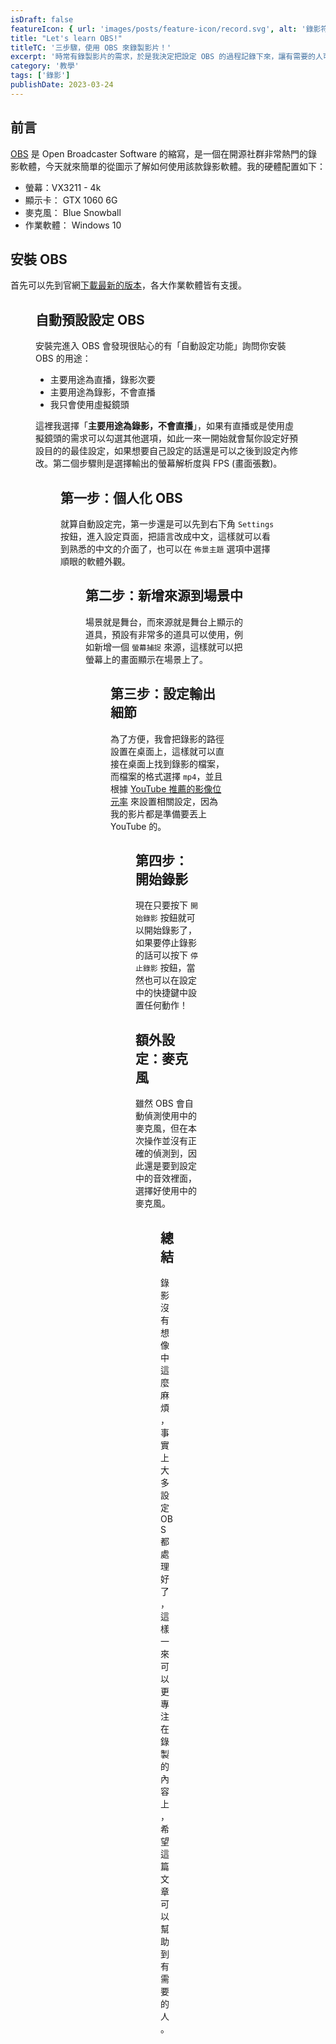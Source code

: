 ```yaml
---
isDraft: false
featureIcon: { url: 'images/posts/feature-icon/record.svg', alt: '錄影符號' }
title: "Let's learn OBS!"
titleTC: '三步驟，使用 OBS 來錄製影片！'
excerpt: '時常有錄製影片的需求，於是我決定把設定 OBS 的過程記錄下來，讓有需要的人可以依照簡單的圖示快速上手。'
category: '教學'
tags: ['錄影']
publishDate: 2023-03-24
---
```


## 前言

[OBS](https://obsproject.com/) 是 Open Broadcaster Software 的縮寫，是一個在開源社群非常熱門的錄影軟體，今天就來簡單的從圖示了解如何使用該款錄影軟體。我的硬體配置如下：

- 螢幕：VX3211 - 4k
- 顯示卡： GTX 1060 6G
- 麥克風： Blue Snowball
- 作業軟體： Windows 10

## 安裝 OBS

首先可以先到官網[下載最新的版本](https://obsproject.com/download)，各大作業軟體皆有支援。

<Figure width="793" height="594" loading="lazy" src="images/posts/lets-learn-obs/install.webp" alt="安裝 OBS 的視窗" />

## 自動預設設定 OBS

安裝完進入 OBS 會發現很貼心的有「自動設定功能」詢問你安裝 OBS 的用途：

- 主要用途為直播，錄影次要
- 主要用途為錄影，不會直播
- 我只會使用虛擬鏡頭

這裡我選擇「**主要用途為錄影，不會直播**」，如果有直播或是使用虛擬鏡頭的需求可以勾選其他選項，如此一來一開始就會幫你設定好預設目的的最佳設定，如果想要自己設定的話還是可以之後到設定內修改。第二個步驟則是選擇輸出的螢幕解析度與 FPS (畫面張數)。

<Figure
  width="1764"
  height="804"
  loading="lazy"
  src="images/posts/lets-learn-obs/default.webp"
  alt="詢問預設設定的 OBS 的視窗"
/>

## 第一步：個人化 OBS

就算自動設定完，第一步還是可以先到右下角 `Settings` 按鈕，進入設定頁面，把語言改成中文，這樣就可以看到熟悉的中文的介面了，也可以在 `佈景主題` 選項中選擇順眼的軟體外觀。

<Figure width="2578" height="966" loading="lazy" src="images/posts/lets-learn-obs/main.webp" alt="OBS 的一般設定視窗" />

## 第二步：新增來源到場景中

場景就是舞台，而來源就是舞台上顯示的道具，預設有非常多的道具可以使用，例如新增一個 `螢幕捕捉` 來源，這樣就可以把螢幕上的畫面顯示在場景上了。

<Figure width="903" height="736" loading="lazy" src="images/posts/lets-learn-obs/source.webp" alt="OBS 的來源面板" />

## 第三步：設定輸出細節

為了方便，我會把錄影的路徑設置在桌面上，這樣就可以直接在桌面上找到錄影的檔案，而檔案的格式選擇 `mp4`，並且根據 [YouTube 推薦的影像位元率](https://support.google.com/youtube/answer/2853702?hl=en#zippy=%2Ck-p-fps) 來設置相關設定，因為我的影片都是準備要丟上 YouTube 的。

<Figure
  width="1440"
  height="1000"
  loading="lazy"
  src="images/posts/lets-learn-obs/export.webp"
  alt="OBS 的輸出設定視窗"
/>

## 第四步：開始錄影

現在只要按下 `開始錄影` 按鈕就可以開始錄影了，如果要停止錄影的話可以按下 `停止錄影` 按鈕，當然也可以在設定中的快捷鍵中設置任何動作！

## 額外設定：麥克風

雖然 OBS 會自動偵測使用中的麥克風，但在本次操作並沒有正確的偵測到，因此還是要到設定中的音效裡面，選擇好使用中的麥克風。

<Figure
  width="1002"
  height="480"
  loading="lazy"
  src="images/posts/lets-learn-obs/sound.webp"
  alt="OBS 的聲音設定視窗"
/>

## 總結

錄影沒有想像中這麼麻煩，事實上大多設定 OBS 都處理好了，這樣一來可以更專注在錄製的內容上，希望這篇文章可以幫助到有需要的人。
